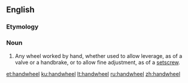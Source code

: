==English==

===Etymology===
{{compound|hand|wheel|lang=en}}

===Noun===
{{en-noun}}

# {{lb|en|mechanics}} Any wheel worked by hand, whether used to allow leverage, as of a valve or a handbrake, or to allow fine adjustment, as of a [[setscrew]].

[[et:handwheel]]
[[ku:handwheel]]
[[lt:handwheel]]
[[ru:handwheel]]
[[zh:handwheel]]